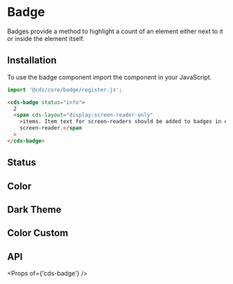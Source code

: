 
<Meta title="Components/Badge" />

# Badge

Badges provide a method to highlight a count of an element either next to it
or inside the element itself.

## Installation

To use the badge component import the component in your JavaScript.

```typescript
import '@cds/core/badge/register.js';
```

```html
<cds-badge status="info">
  2
  <span cds-layout="display:screen-reader-only"
    >items. Item text for screen-readers should be added to badges in elements that will only be read in a
    screen-reader.</span
  >
</cds-badge>
```

## Status

<Preview>
  <Story id="stories-badge--status" />
</Preview>

## Color

<Preview>
  <Story id="stories-badge--color" />
</Preview>

## Dark Theme

<Preview>
  <Story id="stories-badge--dark-theme" />
</Preview>

## Color Custom

<Preview>
  <Story id="stories-badge--color-custom" />
</Preview>

## API

<Props of={'cds-badge'} />
